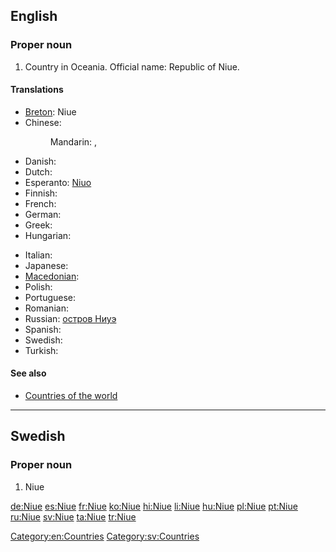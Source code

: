 {{wikipedia}}
==English==

===Proper noun===
{{en-proper noun}}

# Country in Oceania. Official name: Republic of Niue.

====Translations====
{{trans-top|Republic of Niue}}
* [[Breton]]: Niue
* Chinese:
*: Mandarin: {{t-|cmn|紐埃|sc=Hani}}, {{t-|cmn|纽埃|tr=Niǔāi|sc=Hani}}
* Danish: {{t-|da|Niue}}
* Dutch: {{t-|nl|Niue}}
* Esperanto: [[Niuo]]
* Finnish: {{t-|fi|Niue}}
* French: {{t+|fr|Nioué}}
* German: {{t+|de|Niue}}
* Greek: {{t+|el|Νιούε}}
* Hungarian: {{t+|hu|Niue}}
{{trans-mid}}
* Italian: {{t-|it|Niue}}
* Japanese: {{t-|ja|ニウエ|tr=Niue}}
* [[Macedonian]]: {{t|mk|Ниуе|n|tr=Níue}}
* Polish: {{t+|pl|Niue}}
* Portuguese: {{t+|pt|Niue}}
* Romanian: {{t-|ro|Niue}}
* Russian: [[остров Ниуэ]]
* Spanish: {{t+|es|Niue}}
* Swedish: {{t+|sv|Niue}}
* Turkish: {{t+|tr|Niue}}
{{trans-bottom}}

====See also====
* [[Appendix:Countries of the world|Countries of the world]]

[[Category:en:Countries]]

----

==Swedish==

===Proper noun===
{{infl|sv|proper noun}}

# Niue

[[Category:sv:Countries]]

[[de:Niue]]
[[es:Niue]]
[[fr:Niue]]
[[ko:Niue]]
[[hi:Niue]]
[[li:Niue]]
[[hu:Niue]]
[[pl:Niue]]
[[pt:Niue]]
[[ru:Niue]]
[[sv:Niue]]
[[ta:Niue]]
[[tr:Niue]]